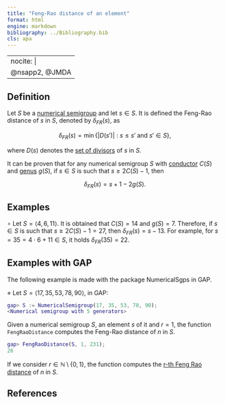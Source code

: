```yaml
---
title: "Feng-Rao distance of an element"
format: html
engine: markdown
bibliography: ../Bibliography.bib
cls: apa
---
```


---
nocite: |
  @nsapp2, @JMDA
---

## Definition

Let $S$ be a [numerical semigroup](../Basic-concepts/Numerical-semigroup.qmd) and let $s \in S$. It is defined the Feng-Rao distance of $s$ in $S$, denoted by $\delta_{FR}(s)$, as

$$
\delta_{FR}(s) = \min \{ |D(s')| ~ : ~ s \le s' \text{ and } s' \in S\},
$$

where $D(s)$ denotes the [set of divisors](../Basic-concepts/Set-divisors.qmd) of $s$ in $S$.

It can be proven that for any numerical semigroup $S$ with [conductor](../Basic-concepts/Conductor.qmd) $C(S)$ and [genus](../Basic-concepts/Genus.qmd) $g(S)$, if $s \in S$ is such that $s \ge 2C(S) - 1$, then

$$
\delta_{FR}(s) = s + 1 - 2g(S).
$$

## Examples

$\circ$ Let $S = \langle 4, 6, 11 \rangle$. It is obtained that $C(S) = 14$ and $g(S) = 7$. Therefore, if $s \in S$ is such that $s \ge 2C(S) - 1 = 27$, then $\delta_{FR}(s) = s - 13$. For example, for $s = 35 = 4 \cdot 6 + 11 \in S$, it holds $\delta_{FR}(35) = 22$.

## Examples with GAP

The following example is made with the package NumericalSgps in GAP.

$\diamond$ Let $S = \langle 17, 35, 53, 78, 90 \rangle$, in GAP:

``` gap
gap> S := NumericalSemigroup(17, 35, 53, 78, 90);
<Numerical semigroup with 5 generators>
```

Given a numerical semigroup $S$, an element $s$ of it and $r = 1$, the function `FengRaoDistance` computes the Feng-Rao distance of $n$ in $S$.

``` gap
gap> FengRaoDistance(S, 1, 231);
26
```

If we consider $r \in \mathbb{N} \setminus \{0, 1\}$, the function computes the [r-th Feng Rao distance](Feng-Rao-distance-generalized.qmd) of $n$ in $S$.

## References

::: {#refs}

:::